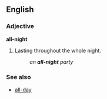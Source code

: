 ==English==
===Adjective===
'''all-night'''

#Lasting throughout the whole night.
#:''an '''all-night''' party''

===See also===
*[[all-day]]